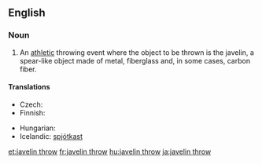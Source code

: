 ==English==
{{wikipedia}}
===Noun===
{{en-noun|-|sg=[[javelin]] [[throw]]}}

# {{context|athletics}} An [[athletic]] throwing event where the object to be thrown is the javelin, a spear-like object made of metal, fiberglass and, in some cases, carbon fiber.

====Translations====
{{trans-top|athletic event where a javelin is thrown}}
* Czech: {{t-|cs|hod oštěpem|m}}
* Finnish: {{t-|fi|keihäänheitto}}
{{trans-mid}}
* Hungarian: {{t+|hu|gerelyhajítás}}
* Icelandic: [[spjótkast]] {{n}}
{{trans-bottom}}

[[et:javelin throw]]
[[fr:javelin throw]]
[[hu:javelin throw]]
[[ja:javelin throw]]